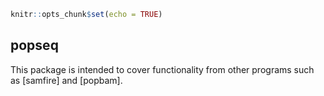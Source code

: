 ```r
knitr::opts_chunk$set(echo = TRUE)
```
## popseq

This package is intended to cover functionality from other programs such as [samfire] and [popbam].

